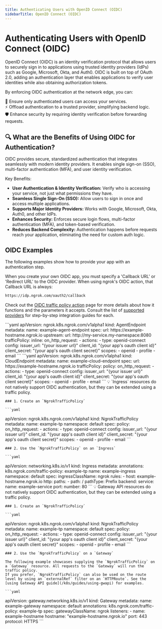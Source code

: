 ```yaml
---
title: Authenticating Users with OpenID Connect (OIDC)
sidebarTitle: OpenID Connect (OIDC)
---
```




# Authenticating Users with OpenID Connect (OIDC)

OpenID Connect (OIDC) is an identity verification protocol that allows users to securely sign in to applications using trusted identity providers (IdPs) such as Google, Microsoft, Okta, and Auth0.
OIDC is built on top of OAuth 2.0, adding an authentication layer that enables applications to verify user identities while also obtaining authorization tokens.

By enforcing OIDC authentication at the network edge, you can:

🔐 Ensure only authenticated users can access your services. <br />
⚡ Offload authentication to a trusted provider, simplifying backend logic. <br />
🛡 Enhance security by requiring identity verification before forwarding requests. <br />

## 🔍 What are the Benefits of Using OIDC for Authentication?

OIDC provides secure, standardized authentication that integrates seamlessly with modern identity providers.
It enables single sign-on (SSO), multi-factor authentication (MFA), and user identity verification.

Key Benefits:

- **User Authentication & Identity Verification:** Verify who is accessing your service, not just what permissions they have.
- **Seamless Single Sign-On (SSO):** Allow users to sign in once and access multiple applications.
- **Supports Major Identity Providers:** Works with Google, Microsoft, Okta, Auth0, and other IdPs.
- **Enhances Security:** Enforces secure login flows, multi-factor authentication (MFA), and token-based verification.
- **Reduces Backend Complexity:** Authentication happens before requests reach your application, eliminating the need for custom auth logic.

## OIDC Examples

The following examples show how to provide your app with an authentication step.

When you create your own OIDC app, you must specify a 'Callback URL' or 'Redirect URL' to the OIDC provider. When using ngrok's OIDC action, that Callback URL is always:

```bash
https://idp.ngrok.com/oauth2/callback
```

Check out the [OIDC traffic policy action](/traffic-policy/actions/oidc/) page for more details about how it functions and the parameters it accepts.
Consult the list of [supported providers](/traffic-policy/actions/oidc/#supported-providers) for step-by-step integration guides for each.

<Tabs groupId="kind" queryString="kind">
	<TabItem value="agent-endpoint" label="AgentEndpoint" default>
	```yaml
  apiVersion: ngrok.k8s.ngrok.com/v1alpha1
  kind: AgentEndpoint
  metadata:
    name: example-agent-endpoint
  spec:
    url: https://example-hostname.ngrok.io
    upstream:
      url: http://my-service.my-namespace:8080
    trafficPolicy:
      inline:
        on_http_request:
          - actions:
              - type: openid-connect
                config:
                  issuer_url: "{your issuer url}"
                  client_id: "{your app's oauth client id}"
                  client_secret: "{your app's oauth client secret}"
                  scopes:
                    - openid
                    - profile
                    - email
	```
	</TabItem>
	<TabItem value="cloud-endpoint" label="CloudEndpoint">
	```yaml
  apiVersion: ngrok.k8s.ngrok.com/v1alpha1
  kind: CloudEndpoint
  metadata:
    name: example-cloud-endpoint
  spec:
    url: https://example-hostname.ngrok.io
    trafficPolicy:
      policy:
        on_http_request:
          - actions:
              - type: openid-connect
                config:
                  issuer_url: "{your issuer url}"
                  client_id: "{your app's oauth client id}"
                  client_secret: "{your app's oauth client secret}"
                  scopes:
                    - openid
                    - profile
                    - email
	```
	</TabItem>
	<TabItem value="ingress" label="Ingress">
	💡 `Ingress` resources do not natively support OIDC authentication, but they can be extended using a traffic policy.

	### 1. Create an `NgrokTrafficPolicy`

	```yaml
  apiVersion: ngrok.k8s.ngrok.com/v1alpha1
  kind: NgrokTrafficPolicy
  metadata:
    name: example-tp
    namespace: default
  spec:
    policy:
      on_http_request:
        - actions:
            - type: openid-connect
              config:
                issuer_url: "{your issuer url}"
                client_id: "{your app's oauth client id}"
                client_secret: "{your app's oauth client secret}"
                scopes:
                  - openid
                  - profile
                  - email
	```

	### 2. Use the `NgrokTrafficPolicy` on an `Ingress`

	```yaml
  apiVersion: networking.k8s.io/v1
  kind: Ingress
  metadata:
    annotations:
      k8s.ngrok.com/traffic-policy: example-tp
    name: example-ingress
    namespace: default
  spec:
    ingressClassName: ngrok
    rules:
      - host: example-hostname.ngrok.io
        http:
          paths:
            - path: /
              pathType: Prefix
              backend:
                service:
                  name: example-service
                  port:
                    number: 80
	```
	</TabItem>
	<TabItem value="gateway-api" label="Gateway API">
	💡 Gateway API resources do not natively support OIDC authentication, but they can be extended using a traffic policy.

	### 1. Create an `NgrokTrafficPolicy`

	```yaml
  apiVersion: ngrok.k8s.ngrok.com/v1alpha1
  kind: NgrokTrafficPolicy
  metadata:
    name: example-tp
    namespace: default
  spec:
    policy:
      on_http_request:
        - actions:
            - type: openid-connect
              config:
                issuer_url: "{your issuer url}"
                client_id: "{your app's oauth client id}"
                client_secret: "{your app's oauth client secret}"
                scopes:
                  - openid
                  - profile
                  - email
	```

	### 2. Use the `NgrokTrafficPolicy` on a `Gateway`

	The following example showcases supplying the `NgrokTrafficPolicy` on a `Gateway` resource. All requests to the `Gateway` will run the traffic policy.
	If you prefer, `NgrokTrafficPolicy` can also be used on the route level by using an `externalRef` filter on an `HTTPRoute`. See the [using Gateway API guide](/k8s/guides/using-gwapi) for examples.

	```yaml
  apiVersion: gateway.networking.k8s.io/v1
  kind: Gateway
  metadata:
    name: example-gateway
    namespace: default
    annotations:
      k8s.ngrok.com/traffic-policy: example-tp
  spec:
    gatewayClassName: ngrok
    listeners:
      - name: example-hostname
        hostname: "example-hostname.ngrok.io"
        port: 443
        protocol: HTTPS
	```
	</TabItem>
</Tabs>
